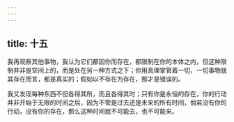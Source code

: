 ```yaml
---
---
---
```

title: 十五
---

我再观察其他事物，我认为它们都因你而存在，都限制在你的本体之内，但这种限制并非是空间上的，而是处在另一种方式之下；你用真理掌管着一切，一切事物就其存在而言，都是真实的；假如以不存在为存在，那才是错误的。

我又发现每种东西不但各得其所，而且各得其时；只有你是永恒的存在，你的行动并非开始于无限的时间之后，因为不管是过去还是未来的所有时间，倘若没有你的行动，没有你的存在，那么这种时间就不可能去，也不可能来。